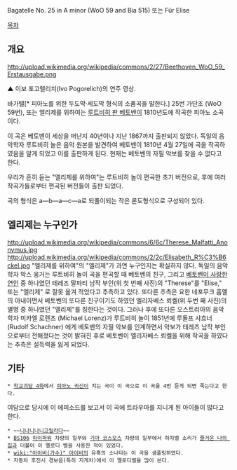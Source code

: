 Bagatelle No. 25 in A minor (WoO 59 and Bia 515) 또는 Für Elise

[[목차]]
== 개요 ==
http://upload.wikimedia.org/wikipedia/commons/2/27/Beethoven_WoO_59_Erstausgabe.png

{{{#!html
<iframe width="420" height="315" src="//www.youtube.com/embed/74MafjDOT5k" frameborder="0" allowfullscreen></iframe>}}}

▲ 이보 포고렐리치(Ivo Pogorelich)의 연주 영상.

바가텔[* 피아노를 위한 두도막·세도막 형식의 소품곡을 말한다.] 25번 가단조 (WoO 59번), 또는 엘리제를 위하여는 [[루트비히 판 베토벤]]이 1810년도에 작곡한 피아노 소곡이다.

이 곡은 베토벤이 세상을 떠난지 40년이나 지난 1867까지 출판되지 않았다. 독일의 음악학자 루트비히 놀은 음악 원본을 발견하여 베토벤이 1810년 4월 27일에 곡을 작곡하였음을 알게 되었고 이를 출판하게 된다. 현재는 베토벤의 자필 악보를 찾을 수 없다고 한다.

우리가 흔히 듣는 "엘리제를 위하여"는 루트비히 놀이 편곡한 초기 버전으로, 후에 여러 작곡가들로부터 편곡된 버전들이 출판 되었다.

곡의 형식은 a―b―a―c―a로 되풀이되는 작은 론도형식으로 구성되어 있다.

== 엘리제는 누구인가 ==
http://upload.wikimedia.org/wikipedia/commons/6/6c/Therese_Malfatti_Anonymus.jpg http://upload.wikimedia.org/wikipedia/commons/2/2c/Elisabeth_R%C3%B6ckel.jpg
"엘리제를 위하여"의 "엘리제"가 과연 누구인지는 확실하지 않다. 독일의 음악학자 막스 웅거는 루트비히 놀이 곡을 편곡할 때 베토벤의 친구, 그리고 [[불멸의 연인|베토벤이 사랑한 연인]] 중 하나였던 테레즈 말파티 남작 부인(위 첫 번째 사진)의 "Therese"를 "Elise," 또는 "엘리제" 로 잘못 옮겨 적었다고 추측하고 있다. 또다른 추측은 요한 네포무크 훔멜의 아내이면서 베토벤의 또다른 친구이기도 하였던 엘리자베스 뢰켈(위 두번 째 사진)의 별명 중 하나였던 "엘리제"를 칭한다는 것이다. 그러나 후에 또다른 오스트리아의 음악학자 미카엘 로렌츠 (Michael Lorenz)가 루트비히 놀이 1851년에 루돌프 샤흐너 (Rudolf Schachner) 에게 베토벤의 자필 악보를 인계하면서 악보가 테레즈 남작 부인으로부터 전해졌다는 것이 밝혀진 후로 베토벤이 엘리자베스 뢰켈을 위해 작곡을 하였다는 추측은 설득력을 잃게 되었다.

== 기타 ==
 * [http://youtu.be/oLHL8m1i1wI 학교괴담 4화]에서 [[피아노 귀신]]이 치는 곡이 이 곡으로 이 곡을 4번 듣게 되면 죽는다고 한다. 
여담으로 당시에 이 에피소드를 보고서 이 곡에 트라우마를 지니게 된 아이들이 많다고 한다. 
 * ~~[[니나니나니고릴라다]]~~
 * [[BS106]] [[하이파워]] 차량의 일부와 [[기아 코스모스]] 차량의 일부에서 하차벨 소리가 [[즐거운 나의 집]]과 더불어 이 멜로디 벨을 사용한 적이 있었다.
 * [[wiki:"아이비(가수)" 아이비]]의 유혹의 소나타는 이 곡을 샘플링하였다.
 * 자동차 후진시 경보음(특히 지게차)에서 이 멜로디벨을 많이 쓴다. 
